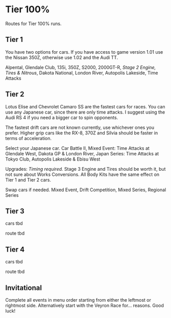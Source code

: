 # Tier 100%

Routes for Tier 100% runs.


## Tier 1

You have two options for cars. If you have access to game version 1.01 use the Nissan 350Z, otherwise use 1.02 and the Audi TT.

Alpental, Glendale Club, 135i, 350Z, S2000, 2000GT-R, *Stage 2 Engine, Tires & Nitrous*, Dakota National, London River, Autopolis Lakeside, Time Attacks

## Tier 2

Lotus Elise and Chevrolet Camaro SS are the fastest cars for races. You can use any Japanese car, since there are only time attacks. I suggest using the Audi RS 4 if you need a bigger car to spin opponents.

The fastest drift cars are not known currently, use whichever ones you prefer. Higher grip cars like the RX-8, 370Z and Silvia should be faster in terms of acceleration.

Select your Japanese car. Car Battle II, Mixed Event: Time Attacks at Glendale West, Dakota GP & London River, Japan Series: Time Attacks at Tokyo Club, Autopolis Lakeside & Ebisu West

Upgrades: *Timing required.* Stage 3 Engine and Tires should be worth it, but not sure about Works Conversions. All Body Kits have the same effect on Tier 1 and Tier 2 cars.

Swap cars if needed. Mixed Event, Drift Competition, Mixed Series, Regional Series

## Tier 3

cars tbd

route tbd

## Tier 4

cars tbd

route tbd

## Invitational

Complete all events in menu order starting from either the leftmost or rightmost side. Alternatively start with the Veyron Race for... reasons. Good luck!
